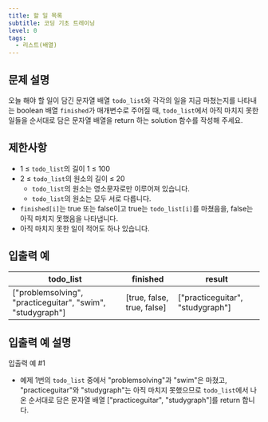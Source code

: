 ```yaml
---
title: 할 일 목록
subtitle: 코딩 기초 트레이닝
level: 0
tags:
  - 리스트(배열)
---
```


## 문제 설명

오늘 해야 할 일이 담긴 문자열 배열 `todo_list`와 각각의 일을 지금 마쳤는지를 나타내는 boolean 배열 `finished`가 매개변수로 주어질 때, `todo_list`에서 아직 마치지 못한 일들을 순서대로 담은 문자열 배열을 return 하는 solution 함수를 작성해 주세요.

## 제한사항

- 1 ≤ `todo_list`의 길이 1 ≤ 100
- 2 ≤ `todo_list`의 원소의 길이 ≤ 20
  - `todo_list`의 원소는 영소문자로만 이루어져 있습니다.
  - `todo_list`의 원소는 모두 서로 다릅니다.
- `finished[i]`는 true 또는 false이고 true는 `todo_list[i]`를 마쳤음을, false는 아직 마치지 못했음을 나타냅니다.
- 아직 마치지 못한 일이 적어도 하나 있습니다.

## 입출력 예

| todo_list                                                    | finished                     | result                             |
| ------------------------------------------------------------ | ---------------------------- | ---------------------------------- |
| \["problemsolving", "practiceguitar", "swim", "studygraph"\] | \[true, false, true, false\] | \["practiceguitar", "studygraph"\] |

## 입출력 예 설명

입출력 예 #1

- 예제 1번의 `todo_list` 중에서 "problemsolving"과 "swim"은 마쳤고, "practiceguitar"와 "studygraph"는 아직 마치지 못했으므로 `todo_list`에서 나온 순서대로 담은 문자열 배열 \["practiceguitar", "studygraph"\]를 return 합니다.
